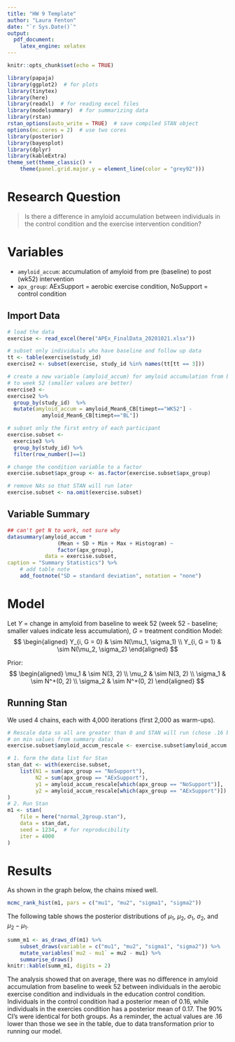 ```yaml
---
title: "HW 9 Template"
author: "Laura Fenton"
date: "`r Sys.Date()`"
output:
  pdf_document:
    latex_engine: xelatex
---
```


```r
knitr::opts_chunk$set(echo = TRUE)
```

```r
library(papaja)
library(ggplot2)  # for plots
library(tinytex)
library(here)
library(readxl)  # for reading excel files
library(modelsummary)  # for summarizing data
library(rstan)
rstan_options(auto_write = TRUE)  # save compiled STAN object
options(mc.cores = 2)  # use two cores
library(posterior)
library(bayesplot)
library(dplyr)
library(kableExtra)
theme_set(theme_classic() +
    theme(panel.grid.major.y = element_line(color = "grey92")))
```

# Research Question

> Is there a difference in amyloid accumulation between individuals in the control condition and the exercise intervention condition?

# Variables

- `amyloid_accum`: accumulation of amyloid from pre (baseline) to post (wk52) intervention
- `apx_group`: AExSupport = aerobic exercise condition, NoSupport = control condition

## Import Data

```r
# load the data
exercise <- read_excel(here("APEx_FinalData_20201021.xlsx"))

# subset only individuals who have baseline and follow up data
tt <- table(exercise$study_id)
exercise2 <- subset(exercise, study_id %in% names(tt[tt == 3]))

# create a new variable (amyloid_accum) for amyloid accumulation from baseline 
# to week 52 (smaller values are better)
exercise3 <- 
exercise2 %>% 
  group_by(study_id)  %>% 
  mutate(amyloid_accum = amyloid_Mean6_CB[timept=="WK52"] -
           amyloid_Mean6_CB[timept=="BL"])

# subset only the first entry of each participant 
exercise.subset <- 
  exercise3 %>% 
  group_by(study_id) %>% 
  filter(row_number()==1)

# change the condition variable to a factor
exercise.subset$apx_group <- as.factor(exercise.subset$apx_group)

# remove NAs so that STAN will run later
exercise.subset <- na.omit(exercise.subset)
```

## Variable Summary

```r
## can't get N to work, not sure why 
datasummary(amyloid_accum * 
                (Mean + SD + Min + Max + Histogram) ~ 
                factor(apx_group),
            data = exercise.subset,
caption = "Summary Statistics") %>%
    # add table note
    add_footnote("SD = standard deviation", notation = "none")
```

# Model

Let $Y$ = change in amyloid from baseline to week 52 (week 52 - baseline; smaller values indicate less accumulation), $G$ = treatment condition
Model:
$$
  \begin{aligned}
    Y_{i, G = 0} & \sim N(\mu_1, \sigma_1) \\
    Y_{i, G = 1} & \sim N(\mu_2, \sigma_2)
  \end{aligned}
$$

Prior:
$$
  \begin{aligned}
    \mu_1 & \sim N(3, 2) \\
    \mu_2 & \sim N(3, 2) \\
    \sigma_1 & \sim N^+(0, 2) \\
    \sigma_2 & \sim N^+(0, 2)
  \end{aligned}
$$

## Running Stan

We used 4 chains, each with 4,000 iterations (first 2,000 as warm-ups). 

```r
# Rescale data so all are greater than 0 and STAN will run (chose .16 based 
# on min values from summary data)
exercise.subset$amyloid_accum_rescale <- exercise.subset$amyloid_accum + .16

# 1. form the data list for Stan
stan_dat <- with(exercise.subset,
    list(N1 = sum(apx_group == "NoSupport"),
         N2 = sum(apx_group == "AExSupport"),
         y1 = amyloid_accum_rescale[which(apx_group == "NoSupport")],
         y2 = amyloid_accum_rescale[which(apx_group == "AExSupport")])
)
# 2. Run Stan
m1 <- stan(
    file = here("normal_2group.stan"),
    data = stan_dat,
    seed = 1234,  # for reproducibility
    iter = 4000
)
```

# Results

As shown in the graph below, the chains mixed well.

```r
mcmc_rank_hist(m1, pars = c("mu1", "mu2", "sigma1", "sigma2"))
```

The following table shows the posterior distributions of $\mu_1$, $\mu_2$, $\sigma_1$, $\sigma_2$, and $\mu_2 - \mu_1$.

```r
summ_m1 <- as_draws_df(m1) %>%
    subset_draws(variable = c("mu1", "mu2", "sigma1", "sigma2")) %>%
    mutate_variables(`mu2 - mu1` = mu2 - mu1) %>%
    summarise_draws()
knitr::kable(summ_m1, digits = 2)
```

The analysis showed that on average, there was no difference in amyloid accumulation from baseline to week 52 between individuals in the aerobic exercise condition and individuals in the education control condition. Individuals in the control condition had a posterior mean of 0.16, while individuals in the exercies condition has a posterior mean of 0.17. The 90% CI's were identical for both groups. As a reminder, the actual values are .16 lower than those we see in the table, due to data transformation prior to running our model.
